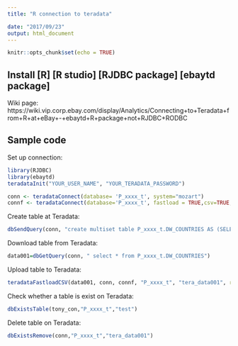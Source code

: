 ```yaml
---
title: "R connection to teradata"

date: "2017/09/23"
output: html_document
---
```


```r
knitr::opts_chunk$set(echo = TRUE)
```

## Install [R] [R studio] [RJDBC package] [ebaytd package]
Wiki page:
https://wiki.vip.corp.ebay.com/display/Analytics/Connecting+to+Teradata+from+R+at+eBay+-+ebaytd+R+package+not+RJDBC+RODBC



## Sample code 
Set up connection:
```r
library(RJDBC)
library(ebaytd)
teradataInit("YOUR_USER_NAME", "YOUR_TERADATA_PASSWORD")

conn <- teradataConnect(database= 'P_xxxx_t', system="mozart") 
connf <- teradataConnect(database='P_xxxx_t', fastload = TRUE,csv=TRUE,system="mozart")
```


Create table at Teradata:
```r
dbSendQuery(conn, "create multiset table P_xxxx_t.DW_COUNTRIES AS (SELECT  * from DW_COUNTRIES) WITH	DATA ")
```


Download table from Teradata:
```r
data001=dbGetQuery(conn, " select * from P_xxxx_t.DW_COUNTRIES")
```


Upload table to Teradata:
```r
teradataFastloadCSV(data001, conn, connf, "P_xxxx_t", "tera_data001", replace = TRUE, primary_index = c(1))
```


Check whether a table is exist on Teradata:
```r
dbExistsTable(tony_con,"P_xxxx_t","test")
```


Delete table on Teradata:
```r
dbExistsRemove(conn,"P_xxxx_t","tera_data001")
```

